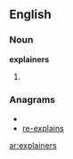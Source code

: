 ==English==

===Noun===
'''explainers'''

# {{plural of|[[explainer]]}}

===Anagrams===
* {{alphagram|aeeilnprsx}}
* [[re-explains#English|re-explains]]


[[ar:explainers]]